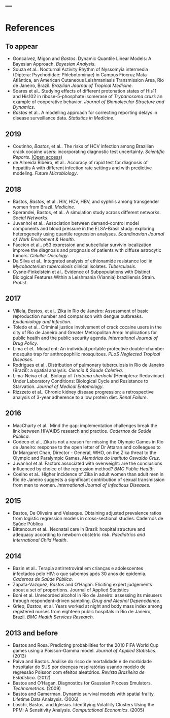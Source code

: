 ---
---

# References

## To appear

  - Goncalvez, Migon and *Bastos*. Dynamic Quantile Linear Models: A Bayesian Approach. *Bayesian Analysis*.
  - Souza et al.. Nocturnal Activity Rhythm of Nyssomyia intermedia (Diptera: Psychodidae: Phlebotominae) in Campus Fiocruz Mata Atlântica, an American Cutaneous Leishmaniasis Transmission Area, Rio de Janeiro, Brazil. *Brazilian Journal of Tropical Medicine*.
  - Soares et al.. Studying effects of different protonation states of His11 and His102 in ribose-5-phosphate isomerase of _Trypanosoma cruzi_: an example of cooperative behavior. *Journal of Biomolecular Structure and Dynamics*.
  - *Bastos* et al.. A modelling approach for correcting reporting delays in disease surveillance data. *Statistics in Medicine*.

## 2019

  - Coutinho, *Bastos*, et al.. The risks of HCV infection among Brazilian crack cocaine users: incorporating diagnostic test uncertainty. *Scientific Reports*. [(Open access)](https://www.nature.com/articles/s41598-018-35657-0)
  - de Almeida Ribeiro, et al.. Accuracy of rapid test for diagnosis of hepatitis A with different infection rate settings and with predictive modeling. *Future Microbiology*.
  

## 2018

  - Bastos, *Bastos*, et al.. HIV, HCV, HBV, and syphilis among transgender women from Brazil. *Medicine*.
  - Sperandei, Bastos, et al.. A simulation study across different networks. *Social Networks*.
  - Juvanhol et al.. Association between demand-control model components and blood pressure in the ELSA-Brasil study: exploring heterogeneity using quantile regression analyses. *Scandinavian Journal of Work Enviroment & Health*.
  - Faccion et al.. p53 expression and subcellular survivin localization improve the diagnosis and prognosis of patients with diffuse astrocytic tumors. *Celullar Oncology*.
  - Da Silva et al.. Integrated analysis of ethionamide resistance loci in _Mycobacterium tuberculosis_ clinical isolates. *Tuberculosis*.
  - Cysne-Finkelstein et al.. Evidence of Subpopulations with Distinct Biological Features Within a Leishmania (Viannia) braziliensis Strain. *Protist*.


## 2017

  - Villela, *Bastos*, et al.. Zika in Rio de Janeiro: Assessment of basic reproduction number and comparison with dengue outbreaks. *Epidemiology and Infection*.
  - Toledo et al.. Criminal justice involvement of crack cocaine users in the city of Rio de Janeiro and Greater Metropolitan Area: Implications for public health and the public security agenda. *International Journal of Drug Policy*.
  - Lima et el.. MosqTent: An individual portable protective double-chamber mosquito trap for anthropophilic mosquitoes. *PLoS Neglected Tropical Diseases*.
  - Rodrigues et al.. Distribution of pulmonary tuberculosis in Rio de Janeiro (Brazil): a spatial analysis. *Ciencia & Saude Coletiva*.
  - Lima-Neiva et al.. Biology of _Triatoma sherlocki_ (Hemiptera: Reduviidae) Under Laboratory Conditions: Biological Cycle and Resistance to Starvation. *Journal of Medical Entomology*.
  - Rizzzeto et al.. Chronic kidney disease progression: a retrospective analysis of 3-year adherence to a low protein diet. *Renal Failure*.

## 2016

  - MacCharty et al.. Mind the gap: implementation challenges break the link between HIV/AIDS research and practice. *Cadernos de Saúde Pública*.
  - Codeco et al.. Zika is not a reason for missing the Olympic Games in Rio de Janeiro: response to the open letter of Dr Attaran and colleagues to Dr Margaret Chan, Director - General, WHO, on the Zika threat to the Olympic and Paralympic Games. *Memórias do Instituto Oswaldo Cruz*.
  - Juvanhol et al. Factors associated with overweight: are the conclusions influenced by choice of the regression method? *BMC Public Health*.
  - Coelho et al.. Higher incidence of Zika in adult women than adult men in Rio de Janeiro suggests a significant contribution of sexual transmission from men to women. *International Journal of Infectious Diseases*.

## 2015

  - Bastos, De Oliveira and Velasque. Obtaining adjusted prevalence ratios from logistic regression models in cross-sectional studies. Cadernos de Saúde Pública
  - Bittencourt et al.. Neonatal care in Brazil: hospital structure and adequacy according to newborn obstetric risk. *Paediatrics and International Child Health*.

## 2014

  - Bazin et al.. Terapia antirretroviral em crianças e adolescentes infectados pelo HIV: o que sabemos após 30 anos de epidemia. *Cadernos de Saúde Pública*.
  - Zapata-Vazquez, *Bastos* and O'Hagan. Eliciting expert judgements about a set of proportions. Journal of Applied Statistics
  - Boni et al. Unrecorded alcohol in Rio de Janeiro: assessing its misusers through respondent-driven sampling. *Drug and Alcohol Depencdence*.
  - Griep, *Bastos*, et al. Years worked at night and body mass index among registered nurses from eighteen public hospitals in Rio de Janeiro, Brazil. *BMC Health Services Research*.
  
## 2013 and before

  - Bastos and Rosa. Predicting probabilities for the 2010 FIFA World Cup games using a Poisson-Gamma model. *Journal of Applied Statistics*. (2013)
  - Paiva and Bastos. Análise do risco de mortalidade e de morbidade hospitalar do SUS por doenças respiratórias usando modelo de regressão Poisson com efeitos aleatórios. *Revista Brasileira de Estatística*. (2012)
  - Bastos and O'Hagan. Diagnostics for Gaussian Process Emulators. *Technometrics*. (2009)
  - Bastos and Gamerman. Dynamic survival models with spatial frailty. Lifetime Data Analaysis. (2006)
  - Loschi, Bastos, and Iglesias. Identifying Volatility Clusters Using the PPM: A Sensitivity Analysis. *Computational Economics*. (2005)
